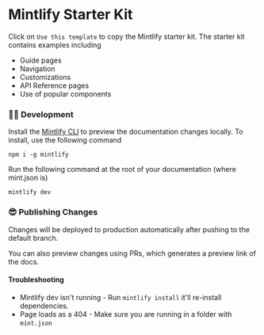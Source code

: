 # Mintlify Starter Kit

Click on `Use this template` to copy the Mintlify starter kit. The starter kit
contains examples including
 
- Guide pages
- Navigation
- Customizations
- API Reference pages
- Use of popular components

### 👩‍💻 Development

Install the [Mintlify CLI](https://www.npmjs.com/package/mintlify) to preview
the documentation changes locally. To install, use the following command

```
npm i -g mintlify
```

Run the following command at the root of your documentation (where mint.json is)

```
mintlify dev
```

### 😎 Publishing Changes

Changes will be deployed to production automatically after pushing to the
default branch.

You can also preview changes using PRs, which generates a preview link of the
docs.

#### Troubleshooting

- Mintlify dev isn't running - Run `mintlify install` it'll re-install
  dependencies.
- Page loads as a 404 - Make sure you are running in a folder with `mint.json`
